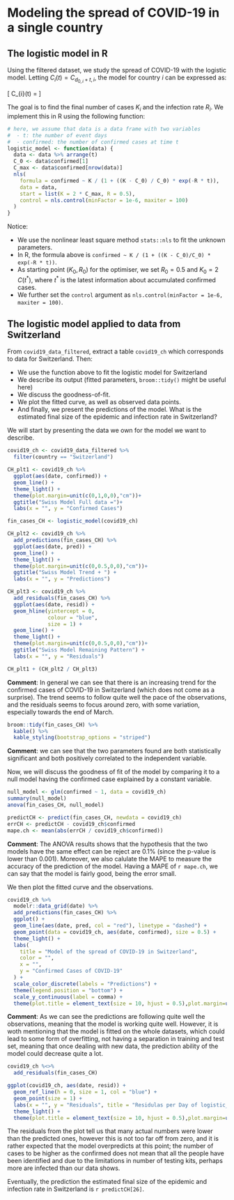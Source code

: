# Modeling the spread of COVID-19 in a single country

## The logistic model in R

Using the filtered dataset, we study the spread of COVID-19 with the logistic model.
Letting $C_{i}(t) = C_{d_{0,i} + t,i}$, the model for country $i$ can be expressed as:

\[
  C_{i}(t) = \frac{K_{i} \cdot C_{i}(0)}{C_{i}(0) + (K_{i}-C_{i}(0)) \, \exp(-R_{i}\,t)}
\]

The goal is to find the final number of cases $K_{i}$ and the infection rate $R_{i}$. We implement this in R using the following function:

```r
# here, we assume that data is a data frame with two variables
#  - t: the number of event days
#  - confirmed: the number of confirmed cases at time t
logistic_model <- function(data) {
  data <- data %>% arrange(t)
  C_0 <- data$confirmed[1]
  C_max <- data$confirmed[nrow(data)]
  nls(
    formula = confirmed ~ K / (1 + ((K - C_0) / C_0) * exp(-R * t)),
    data = data,
    start = list(K = 2 * C_max, R = 0.5),
    control = nls.control(minFactor = 1e-6, maxiter = 100)
  )
}
```

Notice:

* We use the nonlinear least square method `stats::nls` to fit the unknown parameters.
* In R, the formula above is `confirmed ~ K / (1 + ((K - C_0)/C_0) * exp(-R * t))`.
* As starting point $(K_0, R_0)$ for the optimiser, we set $R_0 = 0.5$ and $K_0 = 2 \, C(t^*)$, where $t^*$ is the latest information about accumulated confirmed cases.
* We further set the `control` argument as `nls.control(minFactor = 1e-6, maxiter = 100)`.

## The logistic model applied to data from Switzerland

From `covid19_data_filtered`, extract a table `covid19_ch` which corresponds to data for Switzerland.
Then:

* We use the function above to fit the logistic model for Switzerland
* We describe its output (fitted parameters, `broom::tidy()` might be useful here)
* We discuss the goodness-of-fit.
* We plot the fitted curve, as well as observed data points. 
* And finally, we present the predictions of the model. What is the estimated final size of the epidemic and infection rate in Switzerland?


We will start by presenting the data we own for the model we want to describe. 

```r
covid19_ch <- covid19_data_filtered %>%
  filter(country == "Switzerland")

CH_plt1 <- covid19_ch %>%
  ggplot(aes(date, confirmed)) +
  geom_line() +
  theme_light() +
  theme(plot.margin=unit(c(0,1,0,0),"cm"))+
  ggtitle("Swiss Model Full data =")+
  labs(x = "", y = "Confirmed Cases")

fin_cases_CH <- logistic_model(covid19_ch)

CH_plt2 <- covid19_ch %>%
  add_predictions(fin_cases_CH) %>%
  ggplot(aes(date, pred)) +
  geom_line() +
  theme_light() +
  theme(plot.margin=unit(c(0,0.5,0,0),"cm"))+
  ggtitle("Swiss Model Trend + ") +
  labs(x = "", y = "Predictions")

CH_plt3 <- covid19_ch %>%
  add_residuals(fin_cases_CH) %>%
  ggplot(aes(date, resid)) +
  geom_hline(yintercept = 0,
             colour = "blue",
             size = 1) +
  geom_line() +
  theme_light() +
  theme(plot.margin=unit(c(0,0.5,0,0),"cm"))+
  ggtitle("Swiss Model Remaining Pattern") +
  labs(x = "", y = "Residuals")

CH_plt1 + (CH_plt2 / CH_plt3)
```

**Comment**: In general we can see that there is an increasing trend for the confirmed cases of COVID-19 in Switzerland (which does not come as a surprise). The trend seems to follow quite well the pace of the observations, and the residuals seems to focus around zero, with some variation, especially towards the end of March.

```r
broom::tidy(fin_cases_CH) %>%  
  kable() %>% 
  kable_styling(bootstrap_options = "striped")
```

**Comment**: we can see that the two parameters found are both statistically significant and both positively correlated to the independent variable. 

Now, we will discuss the goodness of fit of the model by comparing it to a null model having the confirmed case explained by a constant variable. 

```r
null_model <- glm(confirmed ~ 1, data = covid19_ch)
summary(null_model)
anova(fin_cases_CH, null_model)

predictCH <- predict(fin_cases_CH, newdata = covid19_ch)
errCH <- predictCH - covid19_ch$confirmed
mape.ch <- mean(abs(errCH / covid19_ch$confirmed))
```
**Comment**: 
The ANOVA results shows that the hypothesis that the two models have the same effect can be reject are 0.1% (since the p-value is lower than 0.001). Moreover, we also calulate the MAPE to measure the accuracy of the prediction of the model. Having a MAPE of `r mape.ch`, we can say that the model is fairly good, being the error small. 
</p>
We then plot the fitted curve and the observations. 

```r
covid19_ch %>%
  modelr::data_grid(date) %>%
  add_predictions(fin_cases_CH) %>%
  ggplot() +
  geom_line(aes(date, pred, col = "red"), linetype = "dashed") +
  geom_point(data = covid19_ch, aes(date, confirmed), size = 0.5) +
  theme_light() +
  labs(
    title = "Model of the spread of COVID-19 in Switzerland",
    color = "",
    x = "",
    y = "Confirmed Cases of COVID-19"
  ) +
  scale_color_discrete(labels = "Predictions") +
  theme(legend.position = "bottom") +
  scale_y_continuous(label = comma) +
  theme(plot.title = element_text(size = 10, hjust = 0.5),plot.margin=unit(c(0,0.5,0,0),"cm"))
```

**Comment**: As we can see the predictions are following quite well the observations, meaning that the model is working quite well. However, it is woth mentioning that the model is fitted on the whole datasets, which could lead to some form of overfitting, not having a separation in training and test set, meaning that once dealing with new data, the prediction ability of the model could decrease quite a lot. 

```r
covid19_ch %<>%
  add_residuals(fin_cases_CH)

ggplot(covid19_ch, aes(date, resid)) +
  geom_ref_line(h = 0, size = 1, col = "blue") +
  geom_point(size = 1) +
  labs(x = "", y = "Residuals", title = "Residulas per Day of logistic_model") +
  theme_light() +
  theme(plot.title = element_text(size = 10, hjust = 0.5),plot.margin=unit(c(0,0.5,0,0),"cm"))
```

The residuals from the plot tell us that many actual numbers were lower than the predicted ones, however this is not too far off from zero, and it is rather expected that the model overpredicts at this point; the number of cases to be higher as the confirmed does not mean that all the people have been identified and due to the limitations in number of testing kits, perhaps more are infected than our data shows.</p>
</p>
Eventually, the prediction the estimated final size of the epidemic and infection rate in Switzerland is `r predictCH[26]`.

